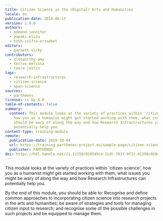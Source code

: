 ```yaml
---
title: Citizen Science in the (Digital) Arts and Humanities
locale: en
publication-date: 2019-06-17
version: 1.0.0
authors:
  - edmond-jennifer
  - papaki-eliza
  - toth-czifra-erzsebet
editors:
  - garnett-vicky
contributors:
  - clotworthy-amy
  - terras-melissa
  - tonra-justin
tags:
  - research-infrastructures
  - citizen-science
  - open-science
sources:
  - parthenos
license: cc-by-4.0
table-of-contents: false
summary:
  content: This module looks at the variety of practices within 'citizen science',
    how you as a humanist might get started working with them, what issues you
    should be wary of along the way and how Research Infrastructures can
    potentially help you.
content-type: training-module
remote:
  publication-date: 2019-10-04
  url: https://training.parthenos-project.eu/sample-page/citizen-science-in-the-digital-arts-and-humanities/
  publisher: PARTHENOS
doi: https://hdl.handle.net/21.11159/019595c4-2cdc-761f-8f1c-81358c928c93
---
```

This module looks at the variety of practices within 'citizen science', how you as a humanist might get started working with them, what issues you might be wary of along the way and how Research Infrastructures can potentially help you.

By the end of this module, you should be able to: Recognise and define common approaches to incorporating citizen science into research projects in the arts and humanities; be aware of strategies and tools for managing citizen input to research; and recognise some of the possible challenges in such projects and be equipped to manage them.

<ExternalResource title="Interested in learning more?" subtitle="Check out Citizen Science in the (Digital) Arts and Humanities on PARTHENOS" url="https://training.parthenos-project.eu/sample-page/citizen-science-in-the-digital-arts-and-humanities/" />
